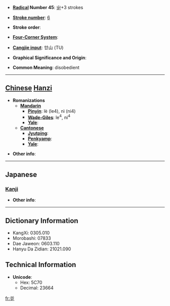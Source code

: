 * '''[[Wiktionary:Chinese radical index| Radical]] Number 45''': [[Wiktionary:Chinese radical index 屮|屮]]+3 strokes

* '''[[Wiktionary:Chinese total strokes index|Stroke number]]''': [[Wiktionary:Chinese total strokes index 6|6]]

* '''Stroke order''': 

* '''[[Wiktionary:Chinese four corner index|Four-Corner System]]''': 

* '''[[Wiktionary:Chinese Cangjie index|Cangjie input]]''': 廿山 (TU)

* '''Graphical Significance and Origin''': 

* '''Common Meaning''': disobedient

----

== [[Chinese]] [[Hanzi]] ==

* '''Romanizations'''
** '''[[Mandarin]]'''
*** '''[[Pinyin]]''': lè (le4), nì (ni4)
*** '''[[Wade-Giles]]''': le<sup>4</sup>, ni<sup>4</sup>
*** '''[[Yale]]''': 
** '''[[Cantonese]]'''
*** '''[[Jyutping]]''':
*** '''[[Penkyamp]]''': 
*** '''[[Yale]]''': 

* '''Other info''': 

----

==Japanese==
===[[Kanji]]===
{{kanji|on readings=[[げき]] (geki), [[ぎゃく]] (gyaku), [[はく]] (haku), [[ひやく]] (hiyaku)|kun readings=[[さからう]] (sakarau)}}

* '''Other info''':  

----

== Dictionary Information ==

* KangXi: 0305.010
* Morobashi: 07833
* Dae Jaweon: 0603.110
* Hanyu Da Zidian: 21021.090

== Technical Information ==

* '''Unicode''':
** Hex: 5C70
** Decimal: 23664

[[fr:屰]]